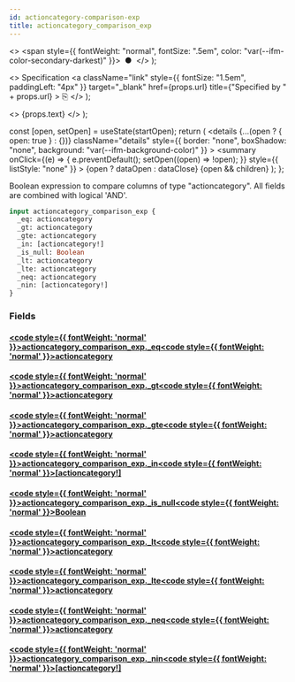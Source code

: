 ```yaml
---
id: actioncategory-comparison-exp
title: actioncategory_comparison_exp
---
```


<head>
  <meta content="noindex" name="robots" />
  <meta charset="utf-8" />
</head>

  <>
    <span style={{ fontWeight: "normal", fontSize: ".5em", color: "var(--ifm-color-secondary-darkest)" }}>
      &nbsp;●&nbsp;
    </span>
  </>
);

  <>
    Specification
    <a
      className="link"
      style={{ fontSize: "1.5em", paddingLeft: "4px" }}
      target="_blank"
      href={props.url}
      title={"Specified by " + props.url}
    >
      ⎘
    </a>
  </>
);

  <>
    <span className={props.class}>{props.text}</span>
  </>
);


  const [open, setOpen] = useState(startOpen);
  return (
    <details
      {...(open ? { open: true } : {})}
      className="details"
      style={{ border: "none", boxShadow: "none", background: "var(--ifm-background-color)" }}
    >
      <summary
        onClick={(e) => {
          e.preventDefault();
          setOpen((open) => !open);
        }}
        style={{ listStyle: "none" }}
      >
        {open ? dataOpen : dataClose}
      </summary>
      {open && children}
    </details>
  );
};

Boolean expression to compare columns of type "actioncategory". All fields are combined with logical 'AND'.

```graphql
input actioncategory_comparison_exp {
  _eq: actioncategory
  _gt: actioncategory
  _gte: actioncategory
  _in: [actioncategory!]
  _is_null: Boolean
  _lt: actioncategory
  _lte: actioncategory
  _neq: actioncategory
  _nin: [actioncategory!]
}
```

### Fields

#### [<code style={{ fontWeight: 'normal' }}>actioncategory_comparison_exp.<b>\_eq</b></code>](#)<Bullet />[<code style={{ fontWeight: 'normal' }}><b>actioncategory</b></code>](/docs/api/lockup/graphql/envio/scalars/actioncategory.mdx) <Badge class="badge badge--secondary " text="scalar"/>

#### [<code style={{ fontWeight: 'normal' }}>actioncategory_comparison_exp.<b>\_gt</b></code>](#)<Bullet />[<code style={{ fontWeight: 'normal' }}><b>actioncategory</b></code>](/docs/api/lockup/graphql/envio/scalars/actioncategory.mdx) <Badge class="badge badge--secondary " text="scalar"/>

#### [<code style={{ fontWeight: 'normal' }}>actioncategory_comparison_exp.<b>\_gte</b></code>](#)<Bullet />[<code style={{ fontWeight: 'normal' }}><b>actioncategory</b></code>](/docs/api/lockup/graphql/envio/scalars/actioncategory.mdx) <Badge class="badge badge--secondary " text="scalar"/>

#### [<code style={{ fontWeight: 'normal' }}>actioncategory_comparison_exp.<b>\_in</b></code>](#)<Bullet />[<code style={{ fontWeight: 'normal' }}><b>[actioncategory!]</b></code>](/docs/api/lockup/graphql/envio/scalars/actioncategory.mdx) <Badge class="badge badge--secondary " text="list"/> <Badge class="badge badge--secondary " text="scalar"/>

#### [<code style={{ fontWeight: 'normal' }}>actioncategory_comparison_exp.<b>\_is_null</b></code>](#)<Bullet />[<code style={{ fontWeight: 'normal' }}><b>Boolean</b></code>](/docs/api/lockup/graphql/envio/scalars/boolean.mdx) <Badge class="badge badge--secondary " text="scalar"/>

#### [<code style={{ fontWeight: 'normal' }}>actioncategory_comparison_exp.<b>\_lt</b></code>](#)<Bullet />[<code style={{ fontWeight: 'normal' }}><b>actioncategory</b></code>](/docs/api/lockup/graphql/envio/scalars/actioncategory.mdx) <Badge class="badge badge--secondary " text="scalar"/>

#### [<code style={{ fontWeight: 'normal' }}>actioncategory_comparison_exp.<b>\_lte</b></code>](#)<Bullet />[<code style={{ fontWeight: 'normal' }}><b>actioncategory</b></code>](/docs/api/lockup/graphql/envio/scalars/actioncategory.mdx) <Badge class="badge badge--secondary " text="scalar"/>

#### [<code style={{ fontWeight: 'normal' }}>actioncategory_comparison_exp.<b>\_neq</b></code>](#)<Bullet />[<code style={{ fontWeight: 'normal' }}><b>actioncategory</b></code>](/docs/api/lockup/graphql/envio/scalars/actioncategory.mdx) <Badge class="badge badge--secondary " text="scalar"/>

#### [<code style={{ fontWeight: 'normal' }}>actioncategory_comparison_exp.<b>\_nin</b></code>](#)<Bullet />[<code style={{ fontWeight: 'normal' }}><b>[actioncategory!]</b></code>](/docs/api/lockup/graphql/envio/scalars/actioncategory.mdx) <Badge class="badge badge--secondary " text="list"/> <Badge class="badge badge--secondary " text="scalar"/>
